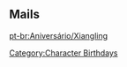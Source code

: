 ==Mails==
{{Mails by Category Table|Xiangling Mails|noheader=1}}

[[pt-br:Aniversário/Xiangling]]
[[Category:Character Birthdays]]
